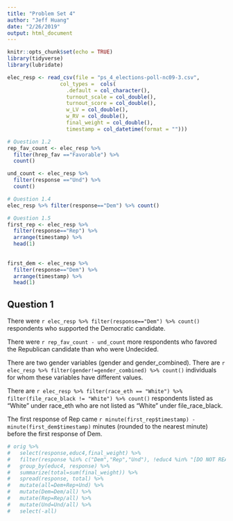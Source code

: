 ```yaml
---
title: "Problem Set 4"
author: "Jeff Huang"
date: "2/26/2019"
output: html_document
---
```


```r
knitr::opts_chunk$set(echo = TRUE)
library(tidyverse)
library(lubridate)

elec_resp <- read_csv(file = "ps_4_elections-poll-nc09-3.csv",
                 col_types =  cols(
                   .default = col_character(),
                   turnout_scale = col_double(),
                   turnout_score = col_double(),
                   w_LV = col_double(),
                   w_RV = col_double(),
                   final_weight = col_double(),
                   timestamp = col_datetime(format = "")))

# Question 1.2 
rep_fav_count <- elec_resp %>% 
  filter(hrep_fav =="Favorable") %>%
  count()

und_count <- elec_resp %>%
  filter(response =="Und") %>% 
  count()

# Question 1.4
elec_resp %>% filter(response=="Dem") %>% count()

# Question 1.5
first_rep <- elec_resp %>% 
  filter(response=="Rep") %>% 
  arrange(timestamp) %>% 
  head(1)
  
  
first_dem <- elec_resp %>% 
  filter(response=="Dem") %>% 
  arrange(timestamp) %>% 
  head(1) 


```

## Question 1
There were `r elec_resp %>% filter(response=="Dem") %>% count()` respondents who supported the Democratic candidate.

There were `r rep_fav_count - und_count` more respondents who favored the Republican candidate than who were Undecided.

There are two gender variables (gender and gender_combined). There are `r elec_resp %>% filter(gender!=gender_combined) %>% count()` individuals for whom these variables have different values.

There are `r elec_resp %>% filter(race_eth == "White") %>% filter(file_race_black != "White") %>% count()` respondents listed as “White” under race_eth who are not listed as “White” under file_race_black.

The first response of Rep came `r minute(first_rep$timestamp) - minute(first_dem$timestamp)` minutes (rounded to the nearest minute) before the first response of Dem.


```r
# orig %>%
#   select(response,educ4,final_weight) %>%
#   filter(response %in% c("Dem","Rep","Und"), !educ4 %in% "[DO NOT READ] Don't know/Refused") %>% 
#   group_by(educ4, response) %>% 
#   summarize(total=sum(final_weight)) %>% 
#   spread(response, total) %>% 
#   mutate(all=Dem+Rep+Und) %>% 
#   mutate(Dem=Dem/all) %>% 
#   mutate(Rep=Rep/all) %>% 
#   mutate(Und=Und/all) %>% 
#   select(-all)
```
